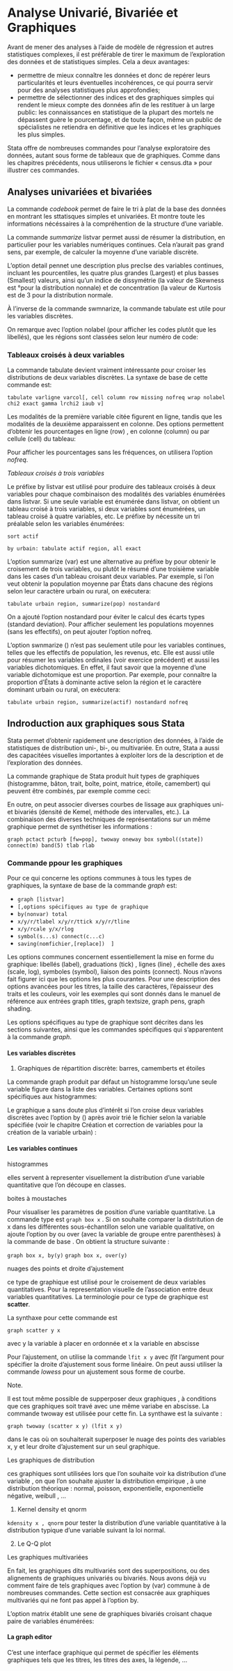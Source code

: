 # Analyse Univarié, Bivariée et Graphiques


Avant de mener des analyses à l'aide de modèle de régression et
autres statistiques complexes, il est préférable de tirer le
maximum de l'exploration des données et de statistiques
simples. Cela a deux avantages:

- permettre de mieux connaître les données et donc de repérer
leurs particularités et leurs éventuelles incohérences, ce qui
pourra servir pour des analyses statistiques plus
approfondies;
- permettre de sélectionner des indices et des graphiques
simples qui rendent le mieux compte des données afin de les
restituer à un large public: les connaissances en statistique de
la plupart des mortels ne dépassent guère le pourcentage, et
de toute façon, même un public de spécialistes ne retiendra en
définitive que les indices et les graphiques les plus simples.

Stata offre de nombreuses commandes pour l'analyse
exploratoire des données, autant sous forme de tableaux que de
graphiques. Comme dans les chapitres précédents, nous
utiliserons le fichier « census.dta » pour illustrer ces
commandes.

## Analyses univariées et bivariées

La commande *codebook* permet de faire le tri à plat de la base des données en montrant les sttatisques simples et univariées.  Et montre toute les informations nécéssaires à la compréhention de la structure d'une variable.

La commande *summarize* listvar permet aussi de résumer
la distribution, en particulier pour les variables numériques
continues. Cela n'aurait pas grand sens, par exemple, de calculer
la moyenne d'une variable discrète.

L'option detail pennet une description plus precIse des
variables continues, incluant les pourcentiles, les quatre plus
grandes (Largest) et plus basses (Smallest) valeurs, ainsi
qu'un indice de dissymétrie (la valeur de Skewness est °pour
la distribution nonnale) et de concentration (la valeur de
Kurtosis est de 3 pour la distribution normale.

À l'inverse de la commande swmnarize, la commande tabulate est utile pour les variables discrètes.

On remarque avec l'option nolabel (pour afficher les codes plutôt que les libellés), que les régions sont classées selon leur numéro de code:




###  Tableaux croisés à deux variables

La commande tabulate devient vraiment intéressante pour croiser les distributions de deux variables discrètes. La syntaxe de base de cette commande est:  

`tabulate varligne varcol[, cell column row missing nofreq wrap nolabel  chi2 exact gamma lrchi2 iaub v]`

Les modalités de la première variable citée figurent en ligne, tandis que les modalités de la deuxième apparaissent en colonne. Des options permettent d'obtenir les pourcentages en ligne (row) , en colonne (column) ou par cellule (cell) du tableau:

Pour afficher les pourcentages sans les fréquences, on utilisera l'option *nofreq*.


*Tableaux croisés à trois variables*

Le préfixe by listvar est utilisé pour produire des tableaux
croisés à deux variables pour chaque combinaison des modalités
des variables énumérées dans listvar. Si une seule variable
est énumérée dans listvar, on obtient un tableau croisé à trois
variables, si deux variables sont énumérées, un tableau croisé à
quatre variables, etc. Le préfixe by nécessite un tri préalable
selon les variables énumérées: 

`sort actif`

`by urbain: tabulate actif region, all exact`

L'option summarize (var) est une alternative au préfixe by
pour obtenir le croisement de trois variables, ou plutôt le résumé
d'une troisième variable dans les cases d'un tableau croisant
deux variables. Par exemple, si l'on veut obtenir la population
moyenne par États dans chacune des régions selon leur caractère
urbain ou rural, on exécutera:

`tabulate urbain region, summarize(pop) nostandard`

On a ajouté l'option nostandard pour éviter le calcul des
écarts types (standard deviation). Pour afficher seulement les populations moyennes (sans les effectifs), on peut ajouter
l'option nofreq.

L'option swnmarize () n'est pas seulement utile pour les
variables continues, telles que les effectifs de population, les
revenus, etc. Elle est aussi utile pour résumer les variables
ordinales (voir exercice précédent) et aussi les variables
dichotomiques. En effet, il faut savoir que la moyenne d'une
variable dichotomique est une proportion. Par exemple, pour
connaître la proportion d'États à dominante active selon la région et le caractère dominant urbain ou rural, on exécutera:

`tabulate urbain region, summarize(actif) nostandard nofreq`



## Indroduction aux graphiques sous Stata

Stata permet d'obtenir rapidement une description des données,
à l'aide de statistiques de distribution uni-, bi-, ou multivariée. En outre, Stata a aussi des capacitées visuelles importantes à exploiter lors de la description et de l'exploration des données.  


La commande graphique de Stata produit huit types de graphiques (histogramme, bâton, trait, boîte, point, matrice, étoile, camembert) qui peuvent être combinés, par exemple comme ceci: 





En outre, on peut associer diverses courbes de lissage aux graphiques uni- et bivariés (densité de Kemel, méthode des intervalles, etc.). La combinaison des diverses techniques de
représentations sur un même graphique permet de synthétiser les informations :

`graph pctact pcturb [fw=pop], twoway oneway box symbol((state]) connect(m) band(5) tlab rlab`


### Commande ppour les graphiques
Pour ce qui concerne les options communes à tous les types de
graphiques, la syntaxe de base de la commande *graph* est:

- `graph [listvar]`
- `[,options spécifiques au type de graphique `
- `by(nonvar) total`
- `x/y/r/tlabel x/y/r/ttick x/y/r/tline`
- `x/y/rcale y/x/rlog`
- `symbol(s...s) connect(c...c)`
- `saving(nomfichier,[replace])  ]`


Les options communes concernent essentiellement la mise en
forme du graphique: libellés (label), graduations (tick) , lignes
(line) , échelle des axes (scale, log), symboles (symbol), liaison
des points (connect). Nous n'avons fait figurer ici que les
options les plus courantes. Pour une description des options
avancées pour les titres, la taille des caractères, l'épaisseur des
traits et les couleurs, voir les exemples qui sont donnés dans le
manuel de référence aux entrées graph titles, graph textsize,
graph pens, graph shading.

Les options spécifiques au type de graphique sont décrites dans
les sections suivantes, ainsi que les commandes spécifiques qui
s'apparentent à la commande *graph*.



#### Les variables discrètes
(1) Graphiques de répartition discrète: barres, camemberts et étoiles

La commande graph produit par défaut un histogramme
lorsqu'une seule variable figure dans la liste des variables.
Certaines options sont spécifiques aux histogrammes:




Le graphique a sans doute plus d'intérêt si l'on croise deux
variables discrètes avec l'option by () après avoir trié le fichier
selon la variable spécifiée (voir le chapitre Création et
correction de variables pour la création de la variable urbain) :




#### Les variables continues

histogrammes

elles servent à representer visuellement la distribution d'une variable quantitative que l'on découpe en classes.


boites à moustaches

Pour visualiser les paramètres de position d'une variable quantitative. La commande type est 
`graph box x` . Si on souhaite comparer la distritution de x dans les différentes sous-échantillon selon une variable qualitative, on ajoute l'option by ou over (avec la variable de groupe entre parenthèses) à la commande de base . On obtient la structure suivante : 

`graph box x, by(y)`
`graph box x, over(y)`


nuages des points et droite d'ajustement

ce type de graphique est utilisé pour le croisement de deux variables quantitatives. Pour la representation visuelle de l'association entre deux variables quantitatives.
La terminologie pour ce type de graphique est **scatter**. 

La synthaxe pour cette commande est 

`graph scatter y x`

avec y la variable à placer en ordonnée et x la variable en abscisse


Pour l'ajustement, on utilise la commande `lfit x y` avec *lfit* l'argument pour spécifier la droite d'ajustement sous forme linéaire. On peut aussi utiliser la commande *lowess* pour un ajustement sous forme de courbe.

Note. 

Il est tout même possible de supperposer deux graphiques , à conditions que ces graphiques soit travé avec une même variabe en abscisse. La commande twoway est utilisée pour cette fin. La synthawe est la suivante :

`graph twoway (scatter x y) (lfit x y) `

dans le cas où on souhaiterait superposer le nuage des points des variables x, y et leur droite d'ajustement sur un seul graphique.



Les graphiques de distribution

ces graphiques sont utilisées lors que l'on souhaite voir ka distribution d'une variable , on que l'on souhaite ajuster la distribution empirique , à une distribution théorique : normal, poisson, exponentielle, exponentielle négative, weibull , ...

(1) Kernel density et qnorm

`kdensity x , qnorm` pour tester la distribution d'une variable quantitative à la distribution typique d'une variable suivant la loi normal.

(2) Le Q-Q plot



Les graphiques multivariées

En fait, les graphiques dits multivariés sont des superpositions,
ou des alignements de graphiques univariés ou bivariés. Nous
avons déjà vu comment faire de tels graphiques avec l'option
by (var) commune à de nombreuses commandes. Cette section
est consacrée aux graphiques multivariés qui ne font pas appel à
l'option by.

L'option matrix établit une sene de graphiques bivariés
croisant chaque paire de variables énumérées:

#### La graph editor

C'est une interface graphique qui permet de spécifier les éléments graphiques tels que les titres, les titres des axes, la légende, ...

